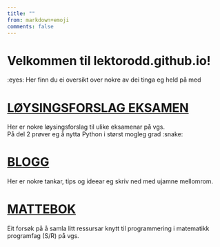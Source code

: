 ```yaml
---
title: ""
from: markdown+emoji
comments: false
---
```


<div class="velkomst">

<h1>Velkommen til lektorodd.github.io!</h1>

<p>:eyes: Her finn du ei oversikt over nokre av dei tinga eg held på med</p>
</div>

<div class="framsideboks">

<div class="content-wrapper">
<div class="icon-container"><i class="bi bi-calculator"></i></div>

<div class="text-container">
<h1>[LØYSINGSFORSLAG EKSAMEN](/lf.qmd)</h1>

<p>
Her er nokre løysingsforslag til ulike eksamenar på vgs. <br>
På del 2 prøver eg å nytta Python i størst mogleg grad :snake:
</p>
</div>
</div>
</div>


<div class="framsideboks">

<div class="content-wrapper">
<div class="icon-container"><i class="bi bi-lightbulb"></i></div>

<div class="text-container">
<h1>[BLOGG](/blogg.qmd)</h1>

<p>
Her er nokre tankar, tips og ideear eg skriv ned med ujamne mellomrom.
</p>
</div>
</div>
</div>


<div class="framsideboks">

<div class="content-wrapper">
<div class="icon-container"><i class="bi bi-book"></i></div>

<div class="text-container">
<h1>[MATTEBOK](https://lektorodd.github.io/mattebok)</h1>

<p>
Eit forsøk på å samla litt ressursar knytt til programmering i matematikk programfag (S/R) på vgs. 
</p>
</div>
</div>
</div>

